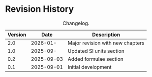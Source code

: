 # Revision History

| Version | Date       | Description                         |
|---------|------------|-------------------------------------|
| 2.0     | 2026-01-   | Major revision with new chapters    |
| 1.0     | 2025-09-   | Updated SI units section            |
| 0.2     | 2025-09-03 | Added formulae section              |
| 0.1     | 2025-09-01 | Initial development                 |

: Changelog.